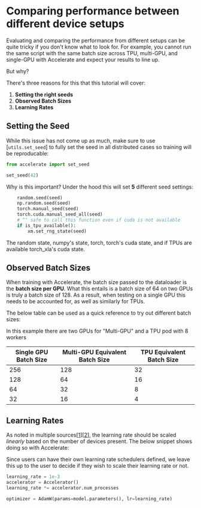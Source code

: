<!--Copyright 2022 The HuggingFace Team. All rights reserved.

Licensed under the Apache License, Version 2.0 (the "License"); you may not use this file except in compliance with
the License. You may obtain a copy of the License at

http://www.apache.org/licenses/LICENSE-2.0

Unless required by applicable law or agreed to in writing, software distributed under the License is distributed on
an "AS IS" BASIS, WITHOUT WARRANTIES OR CONDITIONS OF ANY KIND, either express or implied. See the License for the
specific language governing permissions and limitations under the License.
-->

# Comparing performance between different device setups

Evaluating and comparing the performance from different setups can be quite tricky if you don't know what to look for.
For example, you cannot run the same script with the same batch size across TPU, multi-GPU, and single-GPU with Accelerate 
and expect your results to line up. 

But why?

There's three reasons for this that this tutorial will cover: 

1. **Setting the right seeds**
2. **Observed Batch Sizes**
3. **Learning Rates**

## Setting the Seed 

While this issue has not come up as much, make sure to use [`utils.set_seed`] to fully set the seed in all distributed cases so training will be reproducable:

```python
from accelerate import set_seed

set_seed(42)
```

Why is this important? Under the hood this will set **5** different seed settings:

```python
    random.seed(seed)
    np.random.seed(seed)
    torch.manual_seed(seed)
    torch.cuda.manual_seed_all(seed)
    # ^^ safe to call this function even if cuda is not available
    if is_tpu_available():
        xm.set_rng_state(seed)
```

The random state, numpy's state, torch, torch's cuda state, and if TPUs are available torch_xla's cuda state.

## Observed Batch Sizes 

When training with Accelerate, the batch size passed to the dataloader is the **batch size per GPU**. What this entails is 
a batch size of 64 on two GPUs is truly a batch size of 128. As a result, when testing on a single GPU this needs to be accounted for,
as well as similarly for TPUs. 

The below table can be used as a quick reference to try out different batch sizes:

<Tip>

In this example there are two GPUs for "Multi-GPU" and a TPU pod with 8 workers

</Tip>

| Single GPU Batch Size | Multi-GPU Equivalent Batch Size | TPU Equivalent Batch Size |
|-----------------------|---------------------------------|---------------------------|
| 256                   | 128                             | 32                        |
| 128                   | 64                              | 16                        |
| 64                    | 32                              | 8                         |
| 32                    | 16                              | 4                         |

## Learning Rates 

As noted in multiple sources[[1](https://aws.amazon.com/blogs/machine-learning/scalable-multi-node-deep-learning-training-using-gpus-in-the-aws-cloud/)][[2](https://docs.nvidia.com/clara/tlt-mi_archive/clara-train-sdk-v2.0/nvmidl/appendix/training_with_multiple_gpus.html)], the learning rate should be scaled *linearly* based on the number of devices present. The below 
snippet shows doing so with Accelerate:

<Tip>

Since users can have their own learning rate schedulers defined, we leave this up to the user to decide if they wish to scale their 
learning rate or not.
 
</Tip>

```python
learning_rate = 1e-3
accelerator = Accelerator()
learning_rate *= accelerator.num_processes

optimizer = AdamW(params=model.parameters(), lr=learning_rate)
```

